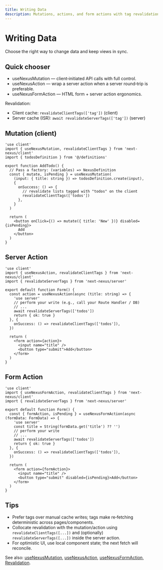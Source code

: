 ```yaml
---
title: Writing Data
description: Mutations, actions, and form actions with tag revalidation in a nutshell.
---
```


# Writing Data

Choose the right way to change data and keep views in sync.

## Quick chooser
- useNexusMutation — client‑initiated API calls with full control.
- useNexusAction — wrap a server action when a server round‑trip is preferable.
- useNexusFormAction — HTML form + server action ergonomics.

Revalidation:
- Client cache: `revalidateClientTags(['tag'])` (client)
- Server cache (ISR): `await revalidateServerTags(['tag'])` (server)

## Mutation (client)
```tsx path=null start=null
'use client'
import { useNexusMutation, revalidateClientTags } from 'next-nexus/client'
import { todosDefinition } from '@/definitions'

export function AddTodo() {
  // Pass a factory: (variables) => NexusDefinition
  const { mutate, isPending } = useNexusMutation(
    (input: { title: string }) => todosDefinition.create(input),
    {
      onSuccess: () => {
        // revalidate lists tagged with "todos" on the client
        revalidateClientTags(['todos'])
      },
    }
  )

  return (
    <button onClick={() => mutate({ title: 'New' })} disabled={isPending}>
      Add
    </button>
  )
}
```

## Server Action
```tsx path=null start=null
'use client'
import { useNexusAction, revalidateClientTags } from 'next-nexus/client'
import { revalidateServerTags } from 'next-nexus/server'

export default function Form() {
  const action = useNexusAction(async (title: string) => {
    'use server'
    // perform your write (e.g., call your Route Handler / DB)
    // ...
    await revalidateServerTags(['todos'])
    return { ok: true }
  }, {
    onSuccess: () => revalidateClientTags(['todos']),
  })

  return (
    <form action={action}>
      <input name="title" />
      <button type="submit">Add</button>
    </form>
  )
}
```

## Form Action
```tsx path=null start=null
'use client'
import { useNexusFormAction, revalidateClientTags } from 'next-nexus/client'
import { revalidateServerTags } from 'next-nexus/server'

export default function Form() {
  const { formAction, isPending } = useNexusFormAction(async (formData: FormData) => {
    'use server'
    const title = String(formData.get('title') ?? '')
    // perform your write
    // ...
    await revalidateServerTags(['todos'])
    return { ok: true }
  }, {
    onSuccess: () => revalidateClientTags(['todos']),
  })

  return (
    <form action={formAction}>
      <input name="title" />
      <button type="submit" disabled={isPending}>Add</button>
    </form>
  )
}
```

## Tips
- Prefer tags over manual cache writes; tags make re‑fetching deterministic across pages/components.
- Collocate revalidation with the mutation/action using `revalidateClientTags([...])` and (optionally) `revalidateServerTags([...])` inside the server action.
- For optimistic UI, use local component state; the next fetch will reconcile.

See also: [useNexusMutation](/en/api/hooks/use-nexus-mutation), [useNexusAction](/en/api/hooks/use-nexus-action), [useNexusFormAction](/en/api/hooks/use-nexus-form-action), [Revalidation](/en/api/revalidation).

